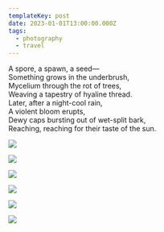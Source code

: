 ```yaml
---
templateKey: post
date: 2023-01-01T13:00:00.000Z
tags:
  - photography
  - travel
---
```

A spore, a spawn, a seed—<br/>
Something grows in the underbrush,<br/>
Mycelium through the rot of trees,<br/>
Weaving a tapestry of hyaline thread.<br/>
Later, after a night-cool rain,<br/>
A violent bloom erupts,<br/>
Dewy caps bursting out of wet-split bark,<br/>
Reaching, reaching for their taste of the sun.<br/>

![](../../assets/photos/20230101-IMG_4300.jpg)

![](../../assets/photos/20230101-IMG_4398.jpg)

![](../../assets/photos/20230101-IMG_4410.jpg)

![](../../assets/photos/20230101-IMG_4421.jpg)

![](../../assets/photos/20230101-IMG_4476.jpg)

![](../../assets/photos/20230102-IMG_4615.jpg)
